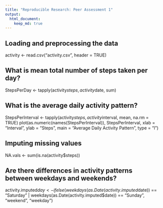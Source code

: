 ```yaml
---
title: "Reproducible Research: Peer Assessment 1"
output: 
  html_document:
    keep_md: true
---
```



## Loading and preprocessing the data

activity <- read.csv("activity.csv", header = TRUE)


## What is mean total number of steps taken per day?

StepsPerDay <- tapply(activity$steps, activity$date, sum)

## What is the average daily activity pattern?

StepsPerInterval <- tapply(activity$steps, activity$interval, mean, na.rm = TRUE)
plot(as.numeric(names(StepsPerInterval)), 
     StepsPerInterval, 
     xlab = "Interval", 
     ylab = "Steps", 
     main = "Average Daily Activity Pattern", 
     type = "l")

## Imputing missing values

NA.vals <- sum(is.na(activity$steps))


## Are there differences in activity patterns between weekdays and weekends?

activity.imputed$day <- ifelse(weekdays(as.Date(activity.imputed$date)) == "Saturday" | weekdays(as.Date(activity.imputed$date)) == "Sunday", "weekend", "weekday")
